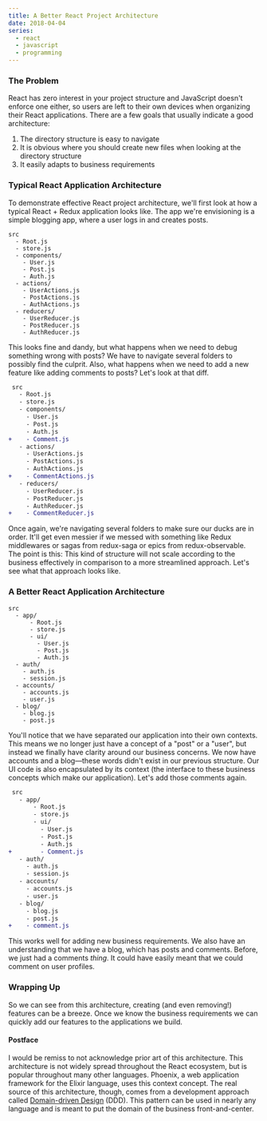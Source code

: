 ```yaml
---
title: A Better React Project Architecture
date: 2018-04-04
series:
  - react
  - javascript
  - programming
---
```


### The Problem

React has zero interest in your project structure and JavaScript doesn't enforce one either, so users are left to their own devices when organizing their React applications. There are a few goals that usually indicate a good architecture:

1.  The directory structure is easy to navigate
1.  It is obvious where you should create new files when looking at the directory structure
1.  It easily adapts to business requirements

### Typical React Application Architecture

To demonstrate effective React project architecture, we'll first look at how a typical React + Redux application looks like. The app we're envisioning is a simple blogging app, where a user logs in and creates posts.

```
src
  - Root.js
  - store.js
  - components/
    - User.js
    - Post.js
    - Auth.js
  - actions/
    - UserActions.js
    - PostActions.js
    - AuthActions.js
  - reducers/
    - UserReducer.js
    - PostReducer.js
    - AuthReducer.js
```

This looks fine and dandy, but what happens when we need to debug something wrong with posts? We have to navigate several folders to possibly find the culprit. Also, what happens when we need to add a new feature like adding comments to posts? Let's look at that diff.

```diff
 src
   - Root.js
   - store.js
   - components/
     - User.js
     - Post.js
     - Auth.js
+    - Comment.js
   - actions/
     - UserActions.js
     - PostActions.js
     - AuthActions.js
+    - CommentActions.js
   - reducers/
     - UserReducer.js
     - PostReducer.js
     - AuthReducer.js
+    - CommentReducer.js
```

Once again, we're navigating several folders to make sure our ducks are in order. It'll get even messier if we messed with something like Redux middlewares or sagas from redux-saga or epics from redux-observable. The point is this: This kind of structure will not scale according to the business effectively in comparison to a more streamlined approach. Let's see what that approach looks like.

### A Better React Application Architecture

```
src
  - app/
      - Root.js
      - store.js
      - ui/
        - User.js
        - Post.js
        - Auth.js
  - auth/
    - auth.js
    - session.js
  - accounts/
    - accounts.js
    - user.js
  - blog/
    - blog.js
    - post.js
```

You'll notice that we have separated our application into their own contexts. This means we no longer just have a concept of a "post" or a "user", but instead we finally have clarity around our business concerns. We now have accounts and a blog—these words didn't exist in our previous structure. Our UI code is also encapsulated by its context (the interface to these business concepts which make our application). Let's add those comments again.

```diff
 src
   - app/
       - Root.js
       - store.js
       - ui/
         - User.js
         - Post.js
         - Auth.js
+        - Comment.js
   - auth/
     - auth.js
     - session.js
   - accounts/
     - accounts.js
     - user.js
   - blog/
     - blog.js
     - post.js
+    - comment.js
```

This works well for adding new business requirements. We also have an understanding that we have a blog, which has posts and comments. Before, we just had a comments _thing_. It could have easily meant that we could comment on user profiles.

### Wrapping Up

So we can see from this architecture, creating (and even removing!) features can be a breeze. Once we know the business requirements we can quickly add our features to the applications we build.

#### Postface

I would be remiss to not acknowledge prior art of this architecture. This architecture is not widely spread throughout the React ecosystem, but is popular throughout many other languages. Phoenix, a web application framework for the Elixir language, uses this context concept. The real source of this architecture, though, comes from a development approach called [Domain-driven Design](https://en.wikipedia.org/wiki/Domain-driven_design) (DDD). This pattern can be used in nearly any language and is meant to put the domain of the business front-and-center.

